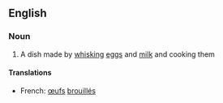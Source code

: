 ==English==

===Noun===
# A dish made by [[whisk]]ing [[egg]]s and [[milk]] and cooking them

====Translations====
*French: [[œufs]] [[brouillé]]s